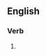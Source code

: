 {{also|présupposés|présupposes}}

==English==

===Verb===
{{head|en|verb form}}

# {{en-third-person singular of|presuppose}}